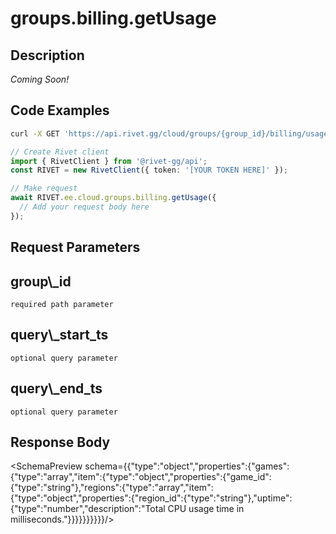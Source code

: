 
# groups.billing.getUsage



## Description

*Coming Soon!*


## Code Examples

<CodeGroup title='Request' tag='GET' label='https://api.rivet.gg/cloud/groups/{group_id}/billing/usage'>

```bash {{ "title": "cURL" }}
curl -X GET 'https://api.rivet.gg/cloud/groups/{group_id}/billing/usage'
```

```ts
// Create Rivet client
import { RivetClient } from '@rivet-gg/api';
const RIVET = new RivetClient({ token: '[YOUR TOKEN HERE]' });

// Make request
await RIVET.ee.cloud.groups.billing.getUsage({
  // Add your request body here
});
```

</CodeGroup>

## Request Parameters
<div className="property ml-4">
<div className="flex flex-row items-center my-2">
<h2 className="text-lg font-bold text-cream-50 m-0">group\_id</h2><code className="m-0 ml-4 pb-0 pt-0.5 text-cream-500"><span className="font-normal text-cream-600">required</span> path parameter</code>
</div>

</div>
<div className="property ml-4">
<div className="flex flex-row items-center my-2">
<h2 className="text-lg font-bold text-cream-50 m-0">query\_start_ts</h2><code className="m-0 ml-4 pb-0 pt-0.5 text-cream-500"><span className="font-normal text-cream-600">optional</span> query parameter</code>
</div>

</div>
<div className="property ml-4">
<div className="flex flex-row items-center my-2">
<h2 className="text-lg font-bold text-cream-50 m-0">query\_end_ts</h2><code className="m-0 ml-4 pb-0 pt-0.5 text-cream-500"><span className="font-normal text-cream-600">optional</span> query parameter</code>
</div>

</div>

## Response Body
<SchemaPreview schema={{"type":"object","properties":{"games":{"type":"array","item":{"type":"object","properties":{"game_id":{"type":"string"},"regions":{"type":"array","item":{"type":"object","properties":{"region_id":{"type":"string"},"uptime":{"type":"number","description":"Total CPU usage time in milliseconds."}}}}}}}}}}/>
